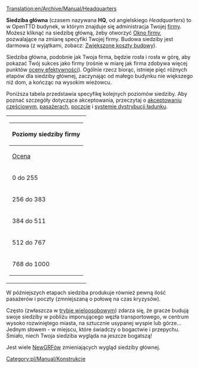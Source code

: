 [[Translation:en/Archive/Manual/Headquarters]]

'''Siedziba główna''' (czasem nazywana '''HQ''', od angielskiego ''Headquarters'') to w OpenTTD budynek, w którym znajduje się administracja Twojej [[pl/Manual/Firma transportowa|firmy]]. Możesz kliknąć na siedzibę główną, żeby otworzyć [[pl/Manual/Firma transportowa|Okno firmy]], pozwalające na zmianę specyfiki Twojej firmy. Budowa siedziby jest darmowa (z wyjątkami, zobacz: [[pl/Archive/Unmapped/Zwiększone koszty budowy|Zwiększone koszty budowy]]). 

Siedziba główna, podobnie jak Twoja firma, będzie rosła i rosła w górę, aby pokazać Twój sukces jako firmy (rośnie w miarę jak firma zdobywa więcej punktów [[pl/Manual/Szczegółowa tabela efektywności|oceny efektywności]]). Ogólnie rzecz biorąc, istnieje pięć różnych etapów dla siedziby głównej, zaczynając od małego budynku nie większego niż dom, a kończąc na wysokim wieżowcu. 

Poniższa tabela przedstawia specyfikę kolejnych poziomów siedziby. Aby poznać szczegóły dotyczące akceptowania, przeczytaj o [[pl/Archive/Unmapped/Domy|akceptowaniu częściowym]], [[pl/Manual/Base Set/Cargos/Pasażerowie|pasażerach]], [[pl/Manual/Base Set/Cargos/Poczta|poczcie]] i [[pl/Manual/Dystrybucja ładunku|systemie dystrybucji ładunku]].

<table>
<tr valign="top"><td style="background:none; border:0px">
{| {{en/Wikitable}}
|- style="background:#efefef"
!colspan="4"|Poziomy siedziby firmy
|- style="background:#efefef"
![[pl/Manual/Game Mechanics/Main Page|Ocena]]!!Tytuł!!Wygląd!!Akceptuje
|-
|0 do 255||Inżynier<br>Administrator ruchu||[[File:en/Archive/Old 32bpp/HQ1.png|221px]]||4/8 Pasażerów <br> 4/8 Poczty
|-
|256 do 383||Koordynator transportu||[[File:en/Archive/Old 32bpp/HQ2.png|221px]]||'''8/8 Pasażerów''' <br> 4/8 Poczty
|-
|384 do 511||Nadzorca dróg||[[File:en/Archive/Old 32bpp/HQ3.png|221px]]||'''12/8 Pasażerów''' <br> 4/8 Poczty
|-
|512 do 767||Dyrektor<br>Dyrektor wykonawczy|| [[File:en/Archive/Old 32bpp/HQ4.png|221px]]||'''16/8 Pasażerów''' <br> '''8/8 Poczty'''
|-
|768 do 1000||Przewodniczący <br> Prezes <br> Tycoon||[[File:en/Archive/Old 32bpp/HQ5.png|221px]]||'''20/8 Pasażerów'''  <br> '''8/8 Poczty'''
|}
</td></tr></table>

{{en/-}}

W późniejszych etapach siedziba produkuje również pewną ilość pasażerów i poczty (zmniejszaną o połowę na czas kryzysów).

Często (zwłaszcza w [[pl/Manual/Gra wieloosobowa|trybie wieloosobowym]]) zdarza się, że gracze budują swoje siedziby w pobliżu imponującego węzła transportowego, w centrum wysoko rozwiniętego miasta, na sztucznie usypanej wyspie lub górze... Jednym słowem - w miejscu, które świadczy o bogactwie i przepychu. Śmiało, niech Twoja siedziba wygląda na jeszcze bogatszą! {{pl/Archive/Manual/Smile}}

Jest wiele [[pl/Manual/NewGRF|NewGRFów]] zmieniających wygląd siedziby głównej.

[[Category:pl/Manual/Konstrukcje]]